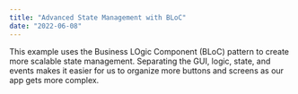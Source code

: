 ```yaml
---
title: "Advanced State Management with BLoC"
date: "2022-06-08"
---
```


This example uses the Business LOgic Component (BLoC) pattern
to create more scalable state management.  Separating the
GUI, logic, state, and events makes it easier for us to
organize more buttons and screens as our app gets more complex. 
